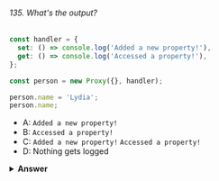 ###### 135. What's the output?

```javascript
const handler = {
  set: () => console.log('Added a new property!'),
  get: () => console.log('Accessed a property!'),
};

const person = new Proxy({}, handler);

person.name = 'Lydia';
person.name;
```

- A: `Added a new property!`
- B: `Accessed a property!`
- C: `Added a new property!` `Accessed a property!`
- D: Nothing gets logged

<details>
<summary>
<b>Answer</b>
</summary>

#### Answer: C

With a Proxy object, we can add custom behavior to an object that we pass to it as the second argument. In this case, we pass the `handler` object which contained two properties: `set` and `get`. `set` gets invoked whenever we _set_ property values, `get` gets invoked whenever we _get_ (access) property values.

The first argument is an empty object `{}`, which is the value of `person`. To this object, the custom behavior specified in the `handler` object gets added. If we add a property to the `person` object, `set` will get invoked. If we access a property on the `person` object, `get` gets invoked.

First, we added a new property `name` to the proxy object (`person.name = "Lydia"`). `set` gets invoked, and logs `"Added a new property!"`.

Then, we access a property value on the proxy object, the `get` property on the handler object got invoked. `"Accessed a property!"` gets logged.

</details>
